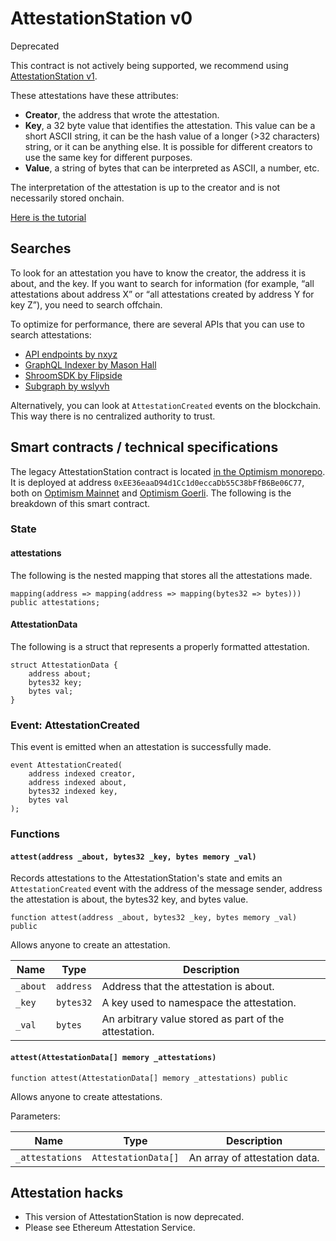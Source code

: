 
# AttestationStation v0 

<Callout type="error"> 
Deprecated

This contract is not actively being supported, we recommend using [AttestationStation v1](./atst-v1.md).

</Callout>

These attestations have these attributes:

- **Creator**, the address that wrote the attestation.
- **Key**, a 32 byte value that identifies the attestation. 
  This value can be a short ASCII string, it can be the hash value of a longer (>32 characters) string, or it can be anything else. 
  It is possible for different creators to use the same key for different purposes.
- **Value**, a string of bytes that can be interpreted as ASCII, a number, etc.

The interpretation of the attestation is up to the creator and is not necessarily stored onchain.

[Here is the tutorial](/op-mainnet/identity/building-dapps-with-attestations)


## Searches

To look for an attestation you have to know the creator, the address it is about, and the key. 
If you want to search for information (for example, “all attestations about address X” or “all attestations created by address Y for key Z”), you need to search offchain.

To optimize for performance, there are several APIs that you can use to search attestations:

- [API endpoints by nxyz](https://docs.n.xyz/reference/attestation-station)
- [GraphQL Indexer by Mason Hall](https://attestation-indexer-production.up.railway.app/graphql)
- [ShroomSDK by Flipside](https://github.com/MSilb7/op_attestationstation_data)
- [Subgraph by wslyvh](https://thegraph.com/hosted-service/subgraph/wslyvh/optimism-atst)

Alternatively, you can look at `AttestationCreated` events on the blockchain. 
This way there is no centralized authority to trust.


## Smart contracts / technical specifications

The legacy AttestationStation contract is located [in the Optimism monorepo](https://github.com/ethereum-optimism/optimism/blob/e33d000561af65dbf438f5b8acfcc50c729a775e/packages/contracts-periphery/contracts/universal/op-nft/AttestationStation.sol). It is deployed at address `0xEE36eaaD94d1Cc1d0eccaDb55C38bFfB6Be06C77`, both on [Optimism Mainnet](https://explorer.optimism.io/address/0xEE36eaaD94d1Cc1d0eccaDb55C38bFfB6Be06C77) and [Optimism Goerli](https://goerli-optimism.etherscan.io/address/0xEE36eaaD94d1Cc1d0eccaDb55C38bFfB6Be06C77). The following is the breakdown of this smart contract.


### State

#### attestations

The following is the nested mapping that stores all the attestations made.

```solidity
mapping(address => mapping(address => mapping(bytes32 => bytes))) public attestations;
```


#### AttestationData 

The following is a struct that represents a properly formatted attestation.

```solidity
struct AttestationData {
    address about;
    bytes32 key;
    bytes val;
}
```

### Event: AttestationCreated

This event is emitted when an attestation is successfully made.

```solidity
event AttestationCreated(
    address indexed creator,
    address indexed about,
    bytes32 indexed key,
    bytes val
);
```

### Functions

#### `attest(address _about, bytes32 _key, bytes memory _val)`

Records attestations to the AttestationStation's state and emits an `AttestationCreated` event with the address of the message sender, address the attestation is about, the bytes32 key, and bytes value.

```solidity
function attest(address _about, bytes32 _key, bytes memory _val) public
```

Allows anyone to create an attestation.

| Name     | Type | Description |
| -------- | --- | --- |
| `_about` | `address` | Address that the attestation is about. |
| `_key`   | `bytes32` | A key used to namespace the attestation. |
| `_val`   | `bytes` | An arbitrary value stored as part of the attestation. |


#### `attest(AttestationData[] memory _attestations)`

```solidity
function attest(AttestationData[] memory _attestations) public
```

Allows anyone to create attestations.

Parameters:

| Name | Type | Description |
| --- | --- | --- |
| `_attestations` | `AttestationData[]` | An array of attestation data. |


## Attestation hacks

- This version of AttestationStation is now deprecated.
- Please see Ethereum Attestation Service.